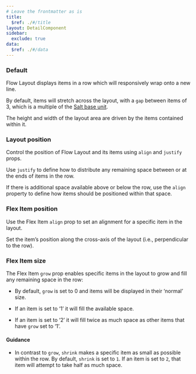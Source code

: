```yaml
---
# Leave the frontmatter as is
title:
  $ref: ./#/title
layout: DetailComponent
sidebar:
  exclude: true
data:
  $ref: ./#/data
---
```


<LivePreviewControls>

<LivePreview componentName="flow-layout" exampleName="Default">

### Default

Flow Layout displays items in a row which will responsively wrap onto a new line.

By default, items will stretch across the layout, with a `gap` between items of 3, which is a multiple of the [Salt base unit](/salt/foundations/spacing).

The height and width of the layout area are driven by the items contained within it.

</LivePreview>

<LivePreview componentName="flow-layout" exampleName="LayoutPosition">

### Layout position

Control the position of Flow Layout and its items using `align` and `justify` props.

Use `justify` to define how to distribute any remaining space between or at the ends of items in the row.

If there is additional space available above or below the row, use the `align` property to define how items should be positioned within that space.

</LivePreview>

<LivePreview componentName="flow-layout" exampleName="FlexItemPosition">

### Flex Item position

Use the Flex Item `align` prop to set an alignment for a specific item in the layout.

Set the item’s position along the cross-axis of the layout (i.e., perpendicular to the row).

</LivePreview>

<LivePreview componentName="flow-layout" exampleName="FlexItemSize">

### Flex Item size

The Flex Item `grow` prop enables specific items in the layout to grow and fill any remaining space in the row:

- By default, `grow` is set to 0 and items will be displayed in their ‘normal’ size.

- If an item is set to ‘1’ it will fill the available space.

- If an item is set to ‘2’ it will fill twice as much space as other items that have `grow` set to ‘1’.

#### Guidance

- In contrast to `grow`, `shrink` makes a specific item as small as possible within the row. By default, `shrink` is set to `1`. If an item is set to `2`, that item will attempt to take half as much space.

</LivePreview>

</LivePreviewControls>

